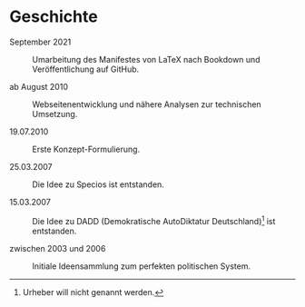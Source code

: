 # Geschichte {#sec-history}

September 2021

: Umarbeitung des Manifestes von LaTeX nach Bookdown und Veröffentlichung auf GitHub.

ab August 2010

: Webseitenentwicklung und nähere Analysen zur technischen Umsetzung.

19.07.2010

: Erste Konzept-Formulierung.

25.03.2007

: Die Idee zu Specios ist entstanden.

15.03.2007

: Die Idee zu DADD (Demokratische AutoDiktatur Deutschland)^[Urheber will nicht genannt werden.] ist entstanden.

zwischen 2003 und 2006

: Initiale Ideensammlung zum perfekten politischen System.
